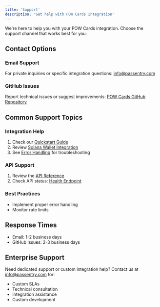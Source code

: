 ```yaml
---
title: 'Support'
description: 'Get help with POW Cards integration'
---
```


We're here to help you with your POW Cards integration. Choose the support channel that works best for you:

## Contact Options

### Email Support
For private inquiries or specific integration questions:
[info@passentry.com](mailto:info@passentry.com)

### GitHub Issues
Report technical issues or suggest improvements:
[POW Cards GitHub Repository](https://github.com/passentry/)

## Common Support Topics

### Integration Help
1. Check our [Quickstart Guide](/quickstart)
2. Review [Solana Wallet Integration](/guides/solana-wallet-integration)
3. See [Error Handling](/guides/error-handling) for troubleshooting

### API Support
1. Review the [API Reference](/api-reference/overview)
2. Check API status: [Health Endpoint](/api-reference/health)

### Best Practices
- Implement proper error handling
- Monitor rate limits

## Response Times

- Email: 1-2 business days
- GitHub Issues: 2-3 business days

## Enterprise Support

Need dedicated support or custom integration help? Contact us at [info@passentry.com](mailto:enterprise@passentry.com) for:
- Custom SLAs
- Technical consultation
- Integration assistance
- Custom development 